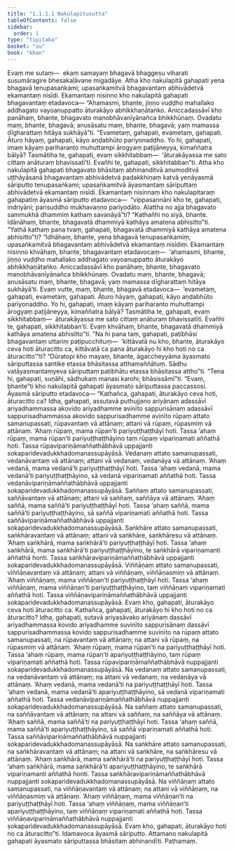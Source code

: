 ```yaml
---
title: "1.1.1.1 Nakulapitusutta"
tableOfContents: false
sidebar:
  order: 1
type: "tipitaka"
basket: "su"
book: "khan"
---
```



<DynamicBreadcrumb />

<Division number="1" book="khan" bookNo="13" page="1">

<Paragraph number="2" book="khan">
Evaṃ me sutaṃ—  ekaṃ samayaṃ bhagavā bhaggesu viharati susumāragire bhesakaḷāvane migadāye. Atha kho nakulapitā gahapati yena bhagavā tenupasaṅkami; upasaṅkamitvā bhagavantaṃ abhivādetvā ekamantaṃ nisīdi. Ekamantaṃ nisinno kho nakulapitā gahapati bhagavantaṃ etadavoca—
</Paragraph>

<Paragraph number="3" book="khan">
“Ahamasmi, bhante, jiṇṇo vuḍḍho mahallako addhagato vayoanuppatto āturakāyo abhikkhaṇātaṅko. Aniccadassāvī kho panāhaṃ, bhante, bhagavato manobhāvanīyānañca bhikkhūnaṃ. Ovadatu maṃ, bhante, bhagavā; anusāsatu maṃ, bhante, bhagavā; yaṃ mamassa dīgharattaṃ hitāya sukhāyā”ti.
</Paragraph>

<Paragraph number="4" book="khan">
“Evametaṃ, gahapati, evametaṃ, gahapati. Āturo hāyaṃ, gahapati, kāyo aṇḍabhūto pariyonaddho. Yo hi, gahapati, imaṃ kāyaṃ pariharanto muhuttampi ārogyaṃ paṭijāneyya, kimaññatra bālyā? Tasmātiha te, gahapati, evaṃ sikkhitabbaṃ—  ‘āturakāyassa me sato cittaṃ anāturaṃ bhavissatī’ti. Evañhi te, gahapati, sikkhitabban”ti.
</Paragraph>

<Paragraph number="5" book="khan">
Atha kho nakulapitā gahapati bhagavato bhāsitaṃ abhinanditvā anumoditvā uṭṭhāyāsanā bhagavantaṃ abhivādetvā padakkhiṇaṃ katvā yenāyasmā sāriputto tenupasaṅkami; upasaṅkamitvā āyasmantaṃ sāriputtaṃ abhivādetvā ekamantaṃ nisīdi. Ekamantaṃ nisinnaṃ kho nakulapitaraṃ gahapatiṃ āyasmā sāriputto etadavoca—  “vippasannāni kho te, gahapati, indriyāni; parisuddho mukhavaṇṇo pariyodāto. Alattha no ajja bhagavato sammukhā dhammiṃ kathaṃ savanāyā”ti?
</Paragraph>

<Paragraph number="6" book="khan">
“Kathañhi no siyā, bhante. Idānāhaṃ, bhante, bhagavatā dhammiyā kathāya amatena abhisitto”ti. “Yathā kathaṃ pana tvaṃ, gahapati, bhagavatā dhammiyā kathāya amatena abhisitto”ti? “Idhāhaṃ, bhante, yena bhagavā tenupasaṅkamiṃ; upasaṅkamitvā bhagavantaṃ abhivādetvā ekamantaṃ nisīdiṃ. Ekamantaṃ nisinno khvāhaṃ, bhante, bhagavantaṃ etadavocaṃ—  ‘ahamasmi, bhante, jiṇṇo vuḍḍho mahallako addhagato vayoanuppatto āturakāyo abhikkhaṇātaṅko. Aniccadassāvī kho panāhaṃ, bhante, bhagavato manobhāvanīyānañca bhikkhūnaṃ. Ovadatu maṃ, bhante, bhagavā; anusāsatu maṃ, bhante, bhagavā; yaṃ mamassa dīgharattaṃ hitāya sukhāyā’ti.
</Paragraph>

<Paragraph number="7" book="khan">
Evaṃ vutte, maṃ, bhante, bhagavā etadavoca—  ‘evametaṃ, gahapati, evametaṃ, gahapati. Āturo hāyaṃ, gahapati, kāyo aṇḍabhūto pariyonaddho. Yo hi, gahapati, imaṃ kāyaṃ pariharanto muhuttampi ārogyaṃ paṭijāneyya, kimaññatra bālyā? Tasmātiha te, gahapati, evaṃ sikkhitabbaṃ—  āturakāyassa me sato cittaṃ anāturaṃ bhavissatīti. Evañhi te, gahapati, sikkhitabban’ti. Evaṃ khvāhaṃ, bhante, bhagavatā dhammiyā kathāya amatena abhisitto”ti.
</Paragraph>

<Paragraph number="8" book="khan">
“Na hi pana taṃ, gahapati, paṭibhāsi bhagavantaṃ uttariṃ paṭipucchituṃ—  ‘kittāvatā nu kho, bhante, āturakāyo ceva hoti āturacitto ca, kittāvatā ca pana āturakāyo hi kho hoti no ca āturacitto’”ti? “Dūratopi kho mayaṃ, bhante, āgaccheyyāma āyasmato sāriputtassa santike etassa bhāsitassa atthamaññātuṃ. Sādhu vatāyasmantaṃyeva sāriputtaṃ paṭibhātu etassa bhāsitassa attho”ti.
</Paragraph>

<Paragraph number="9" book="khan">
“Tena hi, gahapati, suṇāhi, sādhukaṃ manasi karohi; bhāsissāmī”ti. “Evaṃ, bhante”ti kho nakulapitā gahapati āyasmato sāriputtassa paccassosi. Āyasmā sāriputto etadavoca—
</Paragraph>

<Paragraph number="10" book="khan">
“Kathañca, gahapati, āturakāyo ceva hoti, āturacitto ca? Idha, gahapati, assutavā puthujjano ariyānaṃ adassāvī ariyadhammassa akovido ariyadhamme avinīto sappurisānaṃ adassāvī sappurisadhammassa akovido sappurisadhamme avinīto rūpaṃ attato samanupassati, rūpavantaṃ vā attānaṃ; attani vā rūpaṃ, rūpasmiṃ vā attānaṃ. ‘Ahaṃ rūpaṃ, mama rūpan’ti pariyuṭṭhaṭṭhāyī hoti. Tassa ‘ahaṃ rūpaṃ, mama rūpan’ti pariyuṭṭhaṭṭhāyino taṃ rūpaṃ vipariṇamati aññathā hoti. Tassa rūpavipariṇāmaññathābhāvā uppajjanti sokaparidevadukkhadomanassupāyāsā.
</Paragraph>

<Paragraph number="11" book="khan">
Vedanaṃ attato samanupassati, vedanāvantaṃ vā attānaṃ; attani vā vedanaṃ, vedanāya vā attānaṃ. ‘Ahaṃ vedanā, mama vedanā’ti pariyuṭṭhaṭṭhāyī hoti. Tassa ‘ahaṃ vedanā, mama vedanā’ti pariyuṭṭhaṭṭhāyino, sā vedanā vipariṇamati aññathā hoti. Tassa vedanāvipariṇāmaññathābhāvā uppajjanti sokaparidevadukkhadomanassupāyāsā.
</Paragraph>

<Paragraph number="12" book="khan">
Saññaṃ attato samanupassati, saññāvantaṃ vā attānaṃ; attani vā saññaṃ, saññāya vā attānaṃ. ‘Ahaṃ saññā, mama saññā’ti pariyuṭṭhaṭṭhāyī hoti. Tassa ‘ahaṃ saññā, mama saññā’ti pariyuṭṭhaṭṭhāyino, sā saññā vipariṇamati aññathā hoti. Tassa saññāvipariṇāmaññathābhāvā uppajjanti sokaparidevadukkhadomanassupāyāsā.
</Paragraph>

<Paragraph number="13" book="khan">
Saṅkhāre attato samanupassati, saṅkhāravantaṃ vā attānaṃ; attani vā saṅkhāre, saṅkhāresu vā attānaṃ. ‘Ahaṃ saṅkhārā, mama saṅkhārā’ti pariyuṭṭhaṭṭhāyī hoti. Tassa ‘ahaṃ saṅkhārā, mama saṅkhārā’ti pariyuṭṭhaṭṭhāyino, te saṅkhārā vipariṇamanti aññathā honti. Tassa saṅkhāravipariṇāmaññathābhāvā uppajjanti sokaparidevadukkhadomanassupāyāsā.
</Paragraph>

<Paragraph number="14" book="khan">
Viññāṇaṃ attato samanupassati, viññāṇavantaṃ vā attānaṃ; attani vā viññāṇaṃ, viññāṇasmiṃ vā attānaṃ. ‘Ahaṃ viññāṇaṃ, mama viññāṇan’ti pariyuṭṭhaṭṭhāyī hoti. Tassa ‘ahaṃ viññāṇaṃ, mama viññāṇan’ti pariyuṭṭhaṭṭhāyino, taṃ viññāṇaṃ vipariṇamati aññathā hoti. Tassa viññāṇavipariṇāmaññathābhāvā uppajjanti sokaparidevadukkhadomanassupāyāsā. Evaṃ kho, gahapati, āturakāyo ceva hoti āturacitto ca.
</Paragraph>

<Paragraph number="15" book="khan">
Kathañca, gahapati, āturakāyo hi kho hoti no ca āturacitto? Idha, gahapati, sutavā ariyasāvako ariyānaṃ dassāvī ariyadhammassa kovido ariyadhamme suvinīto sappurisānaṃ dassāvī sappurisadhammassa kovido sappurisadhamme suvinīto na rūpaṃ attato samanupassati, na rūpavantaṃ vā attānaṃ; na attani vā rūpaṃ, na rūpasmiṃ vā attānaṃ. ‘Ahaṃ rūpaṃ, mama rūpan’ti na pariyuṭṭhaṭṭhāyī hoti. Tassa ‘ahaṃ rūpaṃ, mama rūpan’ti apariyuṭṭhaṭṭhāyino, taṃ rūpaṃ vipariṇamati aññathā hoti. Tassa rūpavipariṇāmaññathābhāvā nuppajjanti sokaparidevadukkhadomanassupāyāsā.
</Paragraph>

<Paragraph number="16" book="khan">
Na vedanaṃ attato samanupassati, na vedanāvantaṃ vā attānaṃ; na attani vā vedanaṃ, na vedanāya vā attānaṃ. ‘Ahaṃ vedanā, mama vedanā’ti na pariyuṭṭhaṭṭhāyī hoti. Tassa ‘ahaṃ vedanā, mama vedanā’ti apariyuṭṭhaṭṭhāyino, sā vedanā vipariṇamati aññathā hoti. Tassa vedanāvipariṇāmaññathābhāvā nuppajjanti sokaparidevadukkhadomanassupāyāsā.
</Paragraph>

<Paragraph number="17" book="khan">
Na saññaṃ attato samanupassati, na saññāvantaṃ vā attānaṃ; na attani vā saññaṃ, na saññāya vā attānaṃ. ‘Ahaṃ saññā, mama saññā’ti na pariyuṭṭhaṭṭhāyī hoti. Tassa ‘ahaṃ saññā, mama saññā’ti apariyuṭṭhaṭṭhāyino, sā saññā vipariṇamati aññathā hoti. Tassa saññāvipariṇāmaññathābhāvā nuppajjanti sokaparidevadukkhadomanassupāyāsā.
</Paragraph>

<Paragraph number="18" book="khan">
Na saṅkhāre attato samanupassati, na saṅkhāravantaṃ vā attānaṃ; na attani vā saṅkhāre, na saṅkhāresu vā attānaṃ. ‘Ahaṃ saṅkhārā, mama saṅkhārā’ti na pariyuṭṭhaṭṭhāyī hoti. Tassa ‘ahaṃ saṅkhārā, mama saṅkhārā’ti apariyuṭṭhaṭṭhāyino, te saṅkhārā vipariṇamanti aññathā honti. Tassa saṅkhāravipariṇāmaññathābhāvā nuppajjanti sokaparidevadukkhadomanassupāyāsā.
</Paragraph>

<Paragraph number="19" book="khan">
Na viññāṇaṃ attato samanupassati, na viññāṇavantaṃ vā attānaṃ; na attani vā viññāṇaṃ, na viññāṇasmiṃ vā attānaṃ. ‘Ahaṃ viññāṇaṃ, mama viññāṇan’ti na pariyuṭṭhaṭṭhāyī hoti. Tassa ‘ahaṃ viññāṇaṃ, mama viññāṇan’ti apariyuṭṭhaṭṭhāyino, taṃ viññāṇaṃ vipariṇamati aññathā hoti. Tassa viññāṇavipariṇāmaññathābhāvā nuppajjanti sokaparidevadukkhadomanassupāyāsā. Evaṃ kho, gahapati, āturakāyo hoti no ca āturacitto”ti.
</Paragraph>

<Paragraph number="20" book="khan">
Idamavoca āyasmā sāriputto. Attamano nakulapitā gahapati āyasmato sāriputtassa bhāsitaṃ abhinandīti.

</Paragraph>
</Division>

<Paragraph number="21" type="center" book="khan">
Paṭhamaṃ.
</Paragraph>